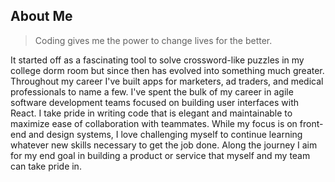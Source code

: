 ## About Me

>  Coding gives me the power to change lives for the better.

It started off as a fascinating tool to solve crossword-like puzzles in my college dorm room but since then has evolved into something much greater.
Throughout my career I've built apps for marketers, ad traders, and medical professionals
          to name a few. I've spent the bulk of my career in
          agile software development teams focused on building user interfaces
          with React. I take pride in writing code that is elegant and maintainable to 
          maximize ease of collaboration with teammates. While my focus is on front-end and design systems, I love challenging myself to continue learning whatever new skills necessary to get the job done. Along the journey I aim for my end goal in building a product or service that myself and my team can take pride in.
